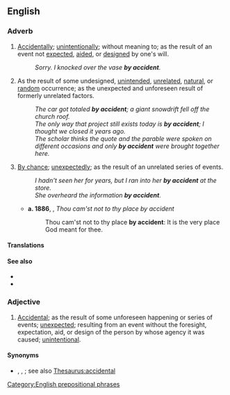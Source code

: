 ==English==

===Adverb===
{{en-adv}}

# [[accidentally|Accidentally]]; [[unintentionally]]; without meaning to; as the result of an event not [[expect]]ed, [[aid]]ed, or [[designed]] by one's will.
#: ''Sorry. I knocked over the vase '''by accident'''.''
# As the result of some undesigned, [[unintended]], [[unrelated]], [[natural]], or [[random]] occurrence; as the unexpected and unforeseen result of formerly unrelated factors.
#: ''The car got totaled '''by accident'''; a giant snowdrift fell off the church roof.''
#: ''The only way that project still exists today is '''by accident'''; I thought we closed it years ago.''
#: ''The scholar thinks the quote and the parable were spoken on different occasions and only '''by accident''' were brought together here.''
# [[by chance|By chance]]; [[unexpectedly]]; as the result of an unrelated series of events.
#: ''I hadn't seen her for years, but I ran into her '''by accident''' at the store.''
#: ''She overheard the information '''by accident'''.''
#* '''a. 1886''', {{w|Richard Chenevix Trench}}, ''Thou cam'st not to thy place by accident''
#*: Thou cam'st not to thy place '''by accident''': It is the very place God meant for thee.

====Translations====
{{trans-see|accidentally}}

====See also====
* {{l|en|on accident}}
* {{l|en|on purpose}}

===Adjective===
{{en-adj}}

# [[accidental|Accidental]]; as the result of some unforeseen happening or series of events; [[unexpected]]; resulting from an event without the foresight, expectation, aid, or design of the person by whose agency it was caused; [[unintentional]].
#: {{ux|en|The victim's death was '''by accident'''.}}
#: {{ux|en|That the injury was '''by accident''' is not questioned.}}

====Synonyms====
* {{l|en|causeless}}, {{l|en|incidental}}, {{l|en|unintended}}; see also [[Thesaurus:accidental]]

[[Category:English prepositional phrases]]